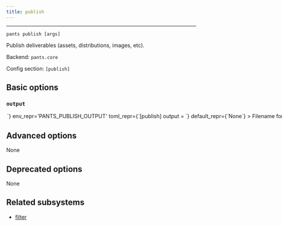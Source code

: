 ```yaml
---
title: publish
---
```



---

```
pants publish [args]
```

Publish deliverables (assets, distributions, images, etc).

Backend: <span className="color--primary">`pants.core`</span>

Config section: <span className="color--primary">`[publish]`</span>

<span className={styles.options}>

## Basic options

### `output`

<Option
  cli_repr={`--publish-output=<str>`}
  env_repr='PANTS_PUBLISH_OUTPUT'
  toml_repr={`[publish]
output = <str>`}
  default_repr={`None`}
>

Filename for JSON structured publish information.

</Option>

## Advanced options

None

## Deprecated options

None

## Related subsystems

- [filter](../goals/filter.mdx)

</span>
